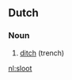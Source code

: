 ==Dutch==
{{wikipedia|lang=nl}}

===Noun===
{{infl|nl|noun}}

# [[ditch]] (trench)

{{tbot entry|Dutch|ditch|2008|January|nl}}

[[nl:sloot]]